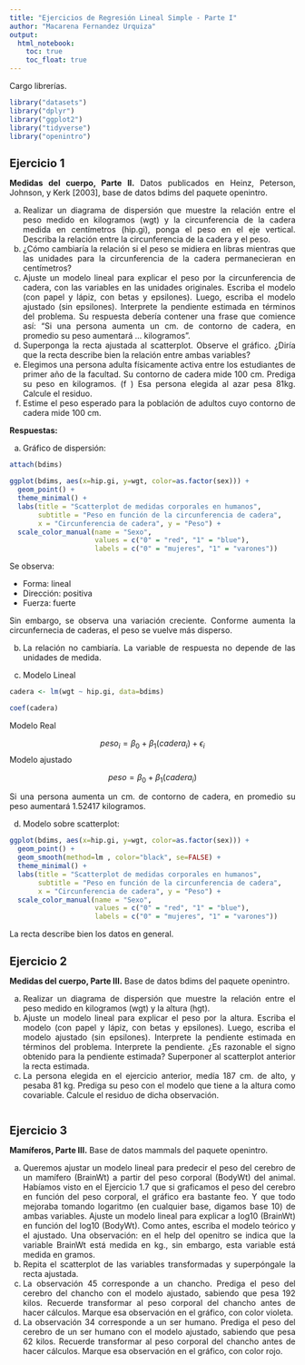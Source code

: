 ```yaml
---
title: "Ejercicios de Regresión Lineal Simple - Parte I"
author: "Macarena Fernandez Urquiza"
output: 
  html_notebook:
    toc: true
    toc_float: true
---
```

<style type="text/css">
div.main-container {
  max-width: 1600px;
  margin-left: auto;
  margin-right: auto;
}
body {
text-align: justify}
h1{
  font-size: 15pt
}
</style>

Cargo librerías.

```r
library("datasets")
library("dplyr")
library("ggplot2")
library("tidyverse")
library("openintro")
```

# Ejercicio 1 

**Medidas del cuerpo, Parte II.** Datos publicados en Heinz, Peterson, Johnson, y Kerk [2003], base de datos bdims del paquete openintro.

(a) Realizar un diagrama de dispersión que muestre la relación entre el peso medido en kilogramos (wgt) y la circunferencia de la cadera medida en centímetros (hip.gi), ponga el peso en el eje vertical. Describa la relación entre la circunferencia de la cadera y el peso.
(b) ¿Cómo cambiaría la relación si el peso se midiera en libras mientras que las unidades para la circunferencia de la cadera permanecieran en centímetros?
(c) Ajuste un modelo lineal para explicar el peso por la circunferencia de cadera, con las variables en las unidades originales. Escriba el modelo (con papel y lápiz, con betas y epsilones). Luego, escriba el modelo ajustado (sin epsilones). Interprete la pendiente estimada en términos del problema. Su respuesta debería
contener una frase que comience así: "Si una persona aumenta un cm. de contorno de cadera, en promedio su peso aumentará ... kilogramos".
(d) Superponga la recta ajustada al scatterplot. Observe el gráfico. ¿Diría que la recta describe bien la relación entre ambas variables?
(e) Elegimos una persona adulta físicamente activa entre los estudiantes de primer año de la facultad. Su contorno de cadera mide 100 cm. Prediga su peso en kilogramos.
(f ) Esa persona elegida al azar pesa 81kg. Calcule el residuo.
(g) Estime el peso esperado para la población de adultos cuyo contorno de cadera mide 100 cm.

**Respuestas:**

(a) Gráfico de dispersión:

```r
attach(bdims)

ggplot(bdims, aes(x=hip.gi, y=wgt, color=as.factor(sex))) +
  geom_point() +
  theme_minimal() +
  labs(title = "Scatterplot de medidas corporales en humanos", 
       subtitle = "Peso en función de la circunferencia de cadera", 
       x = "Circunferencia de cadera", y = "Peso") +
  scale_color_manual(name = "Sexo",
                     values = c("0" = "red", "1" = "blue"),
                     labels = c("0" = "mujeres", "1" = "varones"))
```
Se observa:

- Forma: lineal
- Dirección: positiva
- Fuerza: fuerte

Sin embargo, se observa una variación creciente. Conforme aumenta la circunfernecia de caderas, el peso se vuelve más disperso.

(b) La relación no cambiaría. La variable de respuesta no depende de las unidades de medida.

(c) Modelo Lineal

```r
cadera <- lm(wgt ~ hip.gi, data=bdims)

coef(cadera)
```

Modelo Real

$$
peso_i = \beta_0 + \beta_1(cadera_i) + \epsilon_i
$$
Modelo ajustado

$$
peso = \beta_0 + \beta_1(cadera_i)
$$

Si una persona aumenta un cm. de contorno de cadera, en promedio su peso aumentará 1.52417 kilogramos.

(d) Modelo sobre scatterplot:

```r
ggplot(bdims, aes(x=hip.gi, y=wgt, color=as.factor(sex))) +
  geom_point() +
  geom_smooth(method=lm , color="black", se=FALSE) +
  theme_minimal() +
  labs(title = "Scatterplot de medidas corporales en humanos", 
       subtitle = "Peso en función de la circunferencia de cadera", 
       x = "Circunferencia de cadera", y = "Peso") +
  scale_color_manual(name = "Sexo",
                     values = c("0" = "red", "1" = "blue"),
                     labels = c("0" = "mujeres", "1" = "varones"))
```

La recta describe bien los datos en general. 

# Ejercicio 2 

**Medidas del cuerpo, Parte III.** Base de datos bdims del paquete openintro.

(a) Realizar un diagrama de dispersión que muestre la relación entre el peso medido en kilogramos (wgt) y la altura (hgt).
(b) Ajuste un modelo lineal para explicar el peso por la altura. Escriba el modelo (con papel y lápiz, con betas y epsilones). Luego, escriba el modelo ajustado (sin epsilones). Interprete la pendiente estimada en términos del problema. Interprete la pendiente. ¿Es razonable el signo obtenido para la pendiente estimada? Superponer al scatterplot anterior la recta estimada.
(c) La persona elegida en el ejercicio anterior, medía 187 cm. de alto, y pesaba 81 kg. Prediga su peso con el modelo que tiene a la altura como covariable. Calcule el residuo de dicha observación.

```r

```

# Ejercicio 3 

**Mamíferos, Parte III.** Base de datos mammals del paquete openintro.

(a) Queremos ajustar un modelo lineal para predecir el peso del cerebro de un mamífero (BrainWt) a partir del peso corporal (BodyWt) del animal. Habíamos visto en el Ejercicio 1.7 que si graficamos el peso del cerebro en función del peso corporal, el gráfico era bastante feo. Y que todo mejoraba tomando logaritmo (en cualquier base, digamos base 10) de ambas variables. Ajuste un modelo lineal para explicar a
log10 (BrainWt) en función del log10 (BodyWt). Como antes, escriba el modelo teórico y el ajustado. Una observación: en el help del openitro se indica que la variable BrainWt está medida en kg., sin embargo, esta variable está medida en gramos.
(b) Repita el scatterplot de las variables transformadas y superpóngale la recta ajustada.
(c) La observación 45 corresponde a un chancho. Prediga el peso del cerebro del chancho con el modelo ajustado, sabiendo que pesa 192 kilos. Recuerde transformar al peso corporal del chancho antes de hacer cálculos. Marque esa observación en el gráfico, con color violeta.
(d) La observación 34 corresponde a un ser humano. Prediga el peso del cerebro de un ser humano con el modelo ajustado, sabiendo que pesa 62 kilos. Recuerde transformar al peso corporal del chancho antes de hacer cálculos. Marque esa observación en el gráfico, con color rojo.

```r

```

